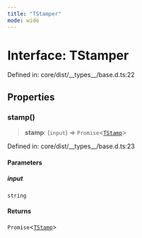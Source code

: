 ```yaml
---
title: "TStamper"
mode: wide
---
```

  
# Interface: TStamper

Defined in: core/dist/\_\_types\_\_/base.d.ts:22

## Properties

### stamp()

> **stamp**: (`input`) => `Promise`\<[`TStamp`](../TStamp/readme)\>

Defined in: core/dist/\_\_types\_\_/base.d.ts:23

#### Parameters

##### input

`string`

#### Returns

`Promise`\<[`TStamp`](../TStamp/readme)\>
